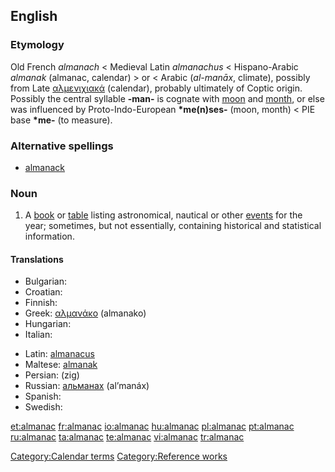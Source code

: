 ==English==
{{wikipedia}}

===Etymology===
Old French ''almanach'' < Medieval Latin ''almanachus'' < Hispano-Arabic ''almanak'' (almanac, calendar) > or < Arabic {{Arab|[[مناخ|المناخ]]}} (''al-manāx'', climate), possibly from Late {{etyl|el}} [[αλμενιχιακά]] (calendar), probably ultimately of Coptic origin. Possibly the central syllable '''-man-''' is cognate with [[moon]] and [[month]], or else was influenced by Proto-Indo-European '''*me(n)ses-''' (moon, month) < PIE base '''*me-''' (to measure).

===Alternative spellings===
* [[almanack]]

===Noun===
{{en-noun}}

# A [[book]] or [[table]] listing astronomical, nautical or other [[event]]s for the year; sometimes, but not essentially, containing historical and statistical information.

====Translations====
{{trans-top|book or table listing astronomical, nautical or other events for the year}}
* Bulgarian: {{t|bg|алманах|m|tr=almanáh|sc=Cyrl}}
* Croatian: {{t-|hr|almanah|m}}
* Finnish: {{t-|fi|almanakka}}
* Greek: [[αλμανάκο]] (almanako) {{n}}
* Hungarian: {{t|hu|almanach}}
* Italian: {{t+|it|almanacco|m}}
{{trans-mid}}
* Latin: [[almanacus]] {{m}}
* Maltese: [[almanak]] {{m}}
* Persian: {{fa-Arab|[[زیگ]]}} (zig)
* Russian: [[альманах]] (al’manáx) {{m}}
* Spanish: {{t-|es|almanaque|m}}
* Swedish: {{t-|sv|almanacka|c}}
{{trans-bottom}}

[[Category:Calendar terms]]
[[Category:Reference works]]

[[et:almanac]]
[[fr:almanac]]
[[io:almanac]]
[[hu:almanac]]
[[pl:almanac]]
[[pt:almanac]]
[[ru:almanac]]
[[ta:almanac]]
[[te:almanac]]
[[vi:almanac]]
[[tr:almanac]]